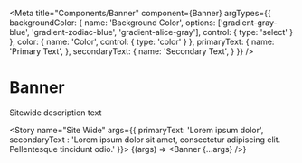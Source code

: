 
<Meta
    title="Components/Banner"
    component={Banner}
    argTypes={{
        backgroundColor: {
            name: 'Background Color',
            options: ['gradient-gray-blue', 'gradient-zodiac-blue', 'gradient-alice-gray'],
            control: { type: 'select' }
        },
        color: {
            name: 'Color',
            control: { type: 'color' }
        },
        primaryText: {
            name: 'Primary Text',
        },
        secondaryText: {
            name: 'Secondary Text',
        }
    }}
/>

# Banner

Sitewide description text

<Story
    name="Site Wide"
    args={{
      primaryText: 'Lorem ipsum dolor',
      secondaryText : 'Lorem ipsum dolor sit amet, consectetur adipiscing elit. Pellentesque tincidunt odio.'
    }}>
    {(args) => <Banner {...args} />}
</Story>

<ArgsTable of={Banner} />